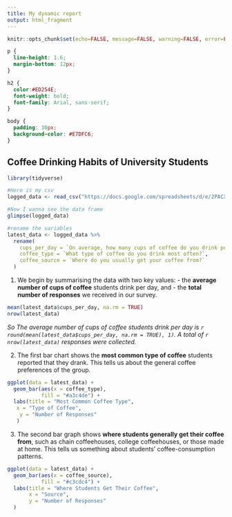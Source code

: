 ```yaml
---
title: My dynamic report
output: html_fragment
---
```


```r
knitr::opts_chunk$set(echo=FALSE, message=FALSE, warning=FALSE, error=FALSE, fig.width = 10, fig.height = 6)

```

```css
p {
  line-height: 1.6;
  margin-bottom: 12px;
}

h2 {
  color:#ED254E;
  font-weight: bold;
  font-family: Arial, sans-serif;
}

body {
  padding: 30px;
  background-color: #E7DFC6;
}

```

## Coffee Drinking Habits of University Students
```r
library(tidyverse)

#Here is my csv
logged_data <- read_csv("https://docs.google.com/spreadsheets/d/e/2PACX-1vQFhtTS3mmF-P5BVMnWuXrAbFk1w4Kl-jpnKAV4NMeL6GBf5NjmgGCHGnT_XH87KMKGPfoUxgAs6UOE/pub?gid=79483515&single=true&output=csv")

#Now I wanna see the data frame
glimpse(logged_data)

#rename the variables
latest_data <- logged_data %>%
  rename(
    cups_per_day = `On average, how many cups of coffee do you drink per day?`,
    coffee_type = `What type of coffee do you drink most often?`,
    coffee_source = `Where do you usually get your coffee from?`
  )
```


1.  We begin by summarising the data with two key values: - the **average number of cups of coffee** students drink per day, and - the **total number of responses** we received in our survey.

```r
mean(latest_data$cups_per_day, na.rm = TRUE)
nrow(latest_data)

```

*So The average number of cups of coffee students drink per day is `r round(mean(latest_data$cups_per_day, na.rm = TRUE), 1)`. A total of `r nrow(latest_data)` responses were collected.*

2.  The first bar chart shows the **most common type of coffee** students reported that they drank. This tells us about the general coffee preferences of the group.

```r
ggplot(data = latest_data) +
  geom_bar(aes(x = coffee_type),
           fill = "#a3c4de") +
  labs(title = "Most Common Coffee Type",
   x = "Type of Coffee",
    y = "Number of Responses"
   )
```

3.  The second bar graph shows **where students generally get their coffee from**, such as chain coffeehouses, college coffeehouses, or those made at home. This tells us something about students' coffee-consumption patterns.

```r
ggplot(data = latest_data) + 
  geom_bar(aes(x = coffee_source),
           fill = "#c3cdc4") +
  labs(title = "Where Students Get Their Coffee",
       x = "Source",
       y = "Number of Responses"
  )
```
